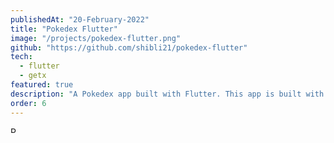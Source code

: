 ```yaml
---
publishedAt: "20-February-2022"
title: "Pokedex Flutter"
image: "/projects/pokedex-flutter.png"
github: "https://github.com/shibli21/pokedex-flutter"
tech:
  - flutter
  - getx
featured: true
description: "A Pokedex app built with Flutter. This app is built with GetX & it uses freezed for code generation"
order: 6
---
```


<Image
  alt="Pokedex Flutter"
  src="/projects/pokedex-flutter.png"
  height="10"
  width="16"
  objectFit="cover"
  layout="responsive"
  priority
/>
